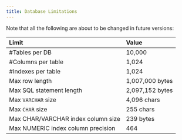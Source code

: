 ---
title: Database Limitations 
---

Note that all the following are about to be changed in future versions:

| Limit | Value |
| :--- | :--- |
| #Tables per DB | 10,000 |
| #Columns per table | 1,024 |
| #Indexes per table | 1,024 |
| Max row length | 1,007,000 bytes |
| Max SQL statement length | 2,097,152 bytes |
| Max `VARCHAR` size | 4,096 chars |
| Max `CHAR` size | 255 chars |
| Max CHAR/VARCHAR index column size | 239 bytes |
| Max NUMERIC index column precision | 464 |


